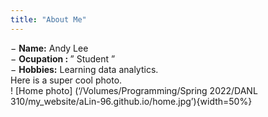 ```yaml
---
title: "About Me"
---
```


− __Name:__ Andy Lee  
− __Ocupation : __ " Student "  
− __Hobbies:__ Learning data analytics.  
Here is a super cool photo.  
! [Home photo] ('/Volumes/Programming/Spring 2022/DANL 310/my_website/aLin-96.github.io/home.jpg'){width=50%}

